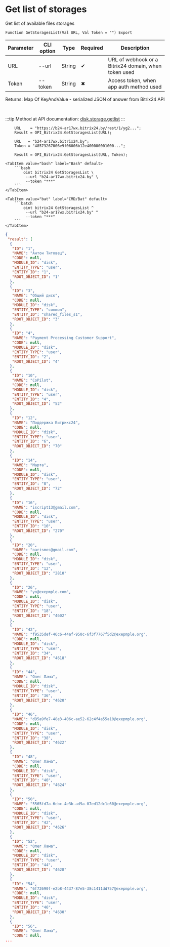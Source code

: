 ﻿---
sidebar_position: 1
---


# Get list of storages
 Get list of available files storages



`Function GetStoragesList(Val URL, Val Token = "") Export`

  | Parameter | CLI option | Type | Required | Description |
  |-|-|-|-|-|
  | URL | --url | String | &#x2714; | URL of webhook or a Bitrix24 domain, when token used |
  | Token | --token | String | &#x2716; | Access token, when app auth method used |

  
  Returns:  Map Of KeyAndValue - serialized JSON of answer from Bitrix24 API

<br/>

:::tip
Method at API documentation: [disk.storage.getlist](https://dev.1c-bitrix.ru/rest_help/disk/storage/disk_storage_getlist.php)
:::
<br/>


```bsl title="1C:Enterprise/OneScript code example"
    URL    = "https://b24-ar17wx.bitrix24.by/rest/1/yg2...";
    Result = OPI_Bitrix24.GetStoragesList(URL);

    URL   = "b24-ar17wx.bitrix24.by";
    Token = "48573267006e9f06006b12e400000001000...";

    Result = OPI_Bitrix24.GetStoragesList(URL, Token);
```
 

 <Tabs>
  
    <TabItem value="bash" label="Bash" default>
        ```bash
            oint bitrix24 GetStoragesList \
             --url "b24-ar17wx.bitrix24.by" \
             --token "***"
        ```
    </TabItem>
  
    <TabItem value="bat" label="CMD/Bat" default>
        ```batch
            oint bitrix24 GetStoragesList ^
             --url "b24-ar17wx.bitrix24.by" ^
             --token "***"
        ```
    </TabItem>
</Tabs>


```json title="Result"
{
 "result": [
  {
   "ID": "1",
   "NAME": "Антон Титовец",
   "CODE": null,
   "MODULE_ID": "disk",
   "ENTITY_TYPE": "user",
   "ENTITY_ID": "1",
   "ROOT_OBJECT_ID": "1"
  },
  {
   "ID": "3",
   "NAME": "Общий диск",
   "CODE": null,
   "MODULE_ID": "disk",
   "ENTITY_TYPE": "common",
   "ENTITY_ID": "shared_files_s1",
   "ROOT_OBJECT_ID": "3"
  },
  {
   "ID": "4",
   "NAME": "Payment Processing Customer Support",
   "CODE": null,
   "MODULE_ID": "disk",
   "ENTITY_TYPE": "user",
   "ENTITY_ID": "2",
   "ROOT_OBJECT_ID": "4"
  },
  {
   "ID": "10",
   "NAME": "CoPilot",
   "CODE": null,
   "MODULE_ID": "disk",
   "ENTITY_TYPE": "user",
   "ENTITY_ID": "4",
   "ROOT_OBJECT_ID": "52"
  },
  {
   "ID": "12",
   "NAME": "Поддержка Битрикс24",
   "CODE": null,
   "MODULE_ID": "disk",
   "ENTITY_TYPE": "user",
   "ENTITY_ID": "6",
   "ROOT_OBJECT_ID": "70"
  },
  {
   "ID": "14",
   "NAME": "Марта",
   "CODE": null,
   "MODULE_ID": "disk",
   "ENTITY_TYPE": "user",
   "ENTITY_ID": "8",
   "ROOT_OBJECT_ID": "72"
  },
  {
   "ID": "16",
   "NAME": "iscript13@gmail.com",
   "CODE": null,
   "MODULE_ID": "disk",
   "ENTITY_TYPE": "user",
   "ENTITY_ID": "10",
   "ROOT_OBJECT_ID": "270"
  },
  {
   "ID": "20",
   "NAME": "oarismos@gmail.com",
   "CODE": null,
   "MODULE_ID": "disk",
   "ENTITY_TYPE": "user",
   "ENTITY_ID": "12",
   "ROOT_OBJECT_ID": "2810"
  },
  {
   "ID": "26",
   "NAME": "yo@exepmple.com",
   "CODE": null,
   "MODULE_ID": "disk",
   "ENTITY_TYPE": "user",
   "ENTITY_ID": "18",
   "ROOT_OBJECT_ID": "4602"
  },
  {
   "ID": "42",
   "NAME": "f9535def-46c6-44af-950c-6f3f7767f5d2@exepmple.org",
   "CODE": null,
   "MODULE_ID": "disk",
   "ENTITY_TYPE": "user",
   "ENTITY_ID": "34",
   "ROOT_OBJECT_ID": "4618"
  },
  {
   "ID": "44",
   "NAME": "Олег Лама",
   "CODE": null,
   "MODULE_ID": "disk",
   "ENTITY_TYPE": "user",
   "ENTITY_ID": "36",
   "ROOT_OBJECT_ID": "4620"
  },
  {
   "ID": "46",
   "NAME": "d95a9fe7-48e3-406c-ae52-62c4f4a55a10@exepmple.org",
   "CODE": null,
   "MODULE_ID": "disk",
   "ENTITY_TYPE": "user",
   "ENTITY_ID": "38",
   "ROOT_OBJECT_ID": "4622"
  },
  {
   "ID": "48",
   "NAME": "Олег Лама",
   "CODE": null,
   "MODULE_ID": "disk",
   "ENTITY_TYPE": "user",
   "ENTITY_ID": "40",
   "ROOT_OBJECT_ID": "4624"
  },
  {
   "ID": "50",
   "NAME": "5565fd7a-6cbc-4e3b-ad9a-07ed12dc1c60@exepmple.org",
   "CODE": null,
   "MODULE_ID": "disk",
   "ENTITY_TYPE": "user",
   "ENTITY_ID": "42",
   "ROOT_OBJECT_ID": "4626"
  },
  {
   "ID": "52",
   "NAME": "Олег Лама",
   "CODE": null,
   "MODULE_ID": "disk",
   "ENTITY_TYPE": "user",
   "ENTITY_ID": "44",
   "ROOT_OBJECT_ID": "4628"
  },
  {
   "ID": "54",
   "NAME": "6f72690f-e2b8-4437-87e5-38c1411dd757@exepmple.org",
   "CODE": null,
   "MODULE_ID": "disk",
   "ENTITY_TYPE": "user",
   "ENTITY_ID": "46",
   "ROOT_OBJECT_ID": "4630"
  },
  {
   "ID": "56",
   "NAME": "Олег Лама",
   "CODE": null,
...
```

